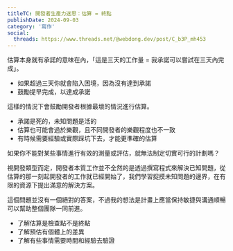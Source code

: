 ```yaml
---
titleTC: 開發者生產力迷思：估算 = 終點
publishDate: 2024-09-03
category: '寫作'
social:
  threads: https://www.threads.net/@webdong.dev/post/C_b3P_mh453
---
```


估算本身就有承諾的意味在內，「這是三天的工作量 = 我承諾可以嘗試在三天內完成」。

- 如果超過三天你就會陷入困境，因為沒有達到承諾
- 鼓勵提早完成，以達成承諾

這樣的情況下會鼓勵開發者根據最壞的情況進行估算。

- 承諾是死的，未知問題是活的
- 估算也可能會過於樂觀，且不同開發者的樂觀程度也不一致
- 有時候需要經驗或實際踩坑下去，才能更準確的估算

如果你不能對某些事情進行有效的測量或評估，就無法制定切實可行的計劃嗎？

視開發類型而定，開發者本質工作並不全然的是透過撰寫程式來解決已知問題，從估算的那一刻起開發者的工作就已經開始了，我們學習捉摸未知問題的邊界，在有限的資源下提出滿意的解決方案。

這個問題並沒有一個絕對的答案，不過我的想法是計畫上應當保持敏捷與溝通順暢可以幫助整個團隊一同前進。

- 了解估算是檢查點不是終點
- 了解預估有個體上的差異
- 了解有些事情需要時間和經驗去驗證
